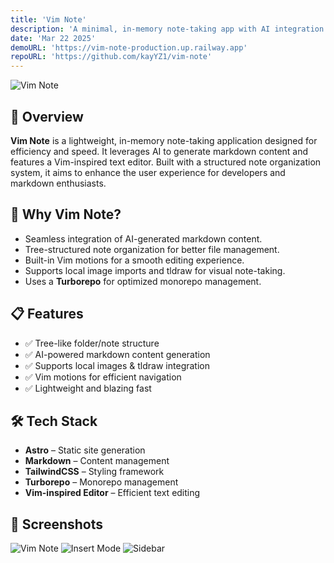 ```yaml
---
title: 'Vim Note'
description: 'A minimal, in-memory note-taking app with AI integration and Vim motions.'
date: 'Mar 22 2025'
demoURL: 'https://vim-note-production.up.railway.app'
repoURL: 'https://github.com/kayYZ1/vim-note'
---
```


![Vim Note](/projects/vim-note.png)

## 📌 Overview

**Vim Note** is a lightweight, in-memory note-taking application designed for efficiency and speed. It leverages AI to generate markdown content and features a Vim-inspired text editor. Built with a structured note organization system, it aims to enhance the user experience for developers and markdown enthusiasts.

## 🎯 Why Vim Note?

- Seamless integration of AI-generated markdown content.
- Tree-structured note organization for better file management.
- Built-in Vim motions for a smooth editing experience.
- Supports local image imports and tldraw for visual note-taking.
- Uses a **Turborepo** for optimized monorepo management.

## 📋 Features

- ✅ Tree-like folder/note structure
- ✅ AI-powered markdown content generation
- ✅ Supports local images & tldraw integration
- ✅ Vim motions for efficient navigation
- ✅ Lightweight and blazing fast

## 🛠 Tech Stack

- **Astro** – Static site generation
- **Markdown** – Content management
- **TailwindCSS** – Styling framework
- **Turborepo** – Monorepo management
- **Vim-inspired Editor** – Efficient text editing

## 📸 Screenshots

![Vim Note](/assets/vim-note.png)
![Insert Mode](/assets/vim-note-insert.png)
![Sidebar](/assets/vim-note-sidebar.png)

